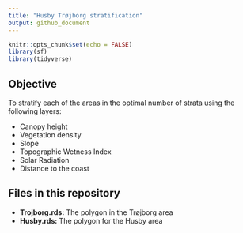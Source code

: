 ```yaml
---
title: "Husby Trøjborg stratification"
output: github_document
---
```


```r
knitr::opts_chunk$set(echo = FALSE)
library(sf)
library(tidyverse)
```

## Objective

To stratify each of the areas in the optimal number of strata using the following layers:

* Canopy height
* Vegetation density
* Slope
* Topographic Wetness Index
* Solar Radiation
* Distance to the coast

## Files in this repository

* **Trojborg.rds:** The polygon in the Trøjborg area
* **Husby.rds:** The polygon for the Husby area

